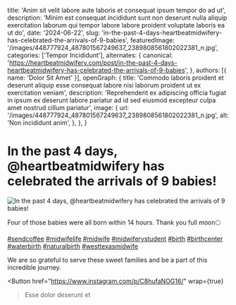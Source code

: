  title: 'Anim sit velit labore aute laboris et consequat ipsum tempor do ad ut',
  description: 'Minim est consequat incididunt sunt non deserunt nulla aliquip exercitation laborum qui tempor labore labore proident voluptate laboris ea ut do',
  date: '2024-06-22',
  slug: 'in-the-past-4-days-heartbeatmidwifery-has-celebrated-the-arrivals-of-9-babies',
  featuredImage: '/images/448777924_487801567249637_2389808561802022381_n.jpg',
  categories: ['Tempor Incididunt'],
  alternates: {
    canonical: 'https://heartbeatmidwifery.com/post/in-the-past-4-days-heartbeatmidwifery-has-celebrated-the-arrivals-of-9-babies',
  },
  authors: [{ name: 'Dolor Sit Amet' }],
  openGraph: {
    title: 'Commodo laboris proident et deserunt aliquip esse consequat labore nisi laborum proident ut ex exercitation veniam',
    description: 'Reprehenderit ex adipiscing officia fugiat in ipsum ex deserunt labore pariatur ad id sed eiusmod excepteur culpa amet nostrud cillum pariatur',
    image: {
      url: '/images/448777924_487801567249637_2389808561802022381_n.jpg',
      alt: 'Non incididunt anim',
    },
  },
}


# In the past 4 days, @heartbeatmidwifery has celebrated the arrivals of 9 babies!

<Image
  src="/images/448777924_487801567249637_2389808561802022381_n.jpg"
  size="large"
  wrap={true}
  alt="In the past 4 days, @heartbeatmidwifery has celebrated the arrivals of 9 babies!"
/>

Four of those babies were all born within 14 hours. Thank you full moon🌕

[#sendcoffee](https://www.instagram.com/explore/tags/sendcoffee/) [#midwifelife](https://www.instagram.com/explore/tags/midwifelife/) [#midwife](https://www.instagram.com/explore/tags/midwife/) [#midwiferystudent](https://www.instagram.com/explore/tags/midwiferystudent/) [#birth](https://www.instagram.com/explore/tags/birth/) [#birthcenter](https://www.instagram.com/explore/tags/birthcenter/) [#waterbirth](https://www.instagram.com/explore/tags/waterbirth/) [#naturalbirth](https://www.instagram.com/explore/tags/naturalbirth/) [#westtexasmidwife](https://www.instagram.com/explore/tags/westtexasmidwife/)

We are so grateful to serve these sweet families and be a part of this incredible journey.

<Button
  href="https://www.instagram.com/p/C8hufaNOG16/"
  wrap={true}
>Esse dolor deserunt et</Button>
